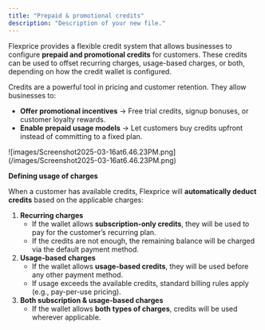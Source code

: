 ```yaml
---
title: "Prepaid & promotional credits"
description: "Description of your new file."
---
```


Flexprice provides a flexible credit system that allows businesses to configure **prepaid and promotional credits** for customers. These credits can be used to offset recurring charges, usage-based charges, or both, depending on how the credit wallet is configured.

Credits are a powerful tool in pricing and customer retention. They allow businesses to:

- **Offer promotional incentives** → Free trial credits, signup bonuses, or customer loyalty rewards.
- **Enable prepaid usage models** → Let customers buy credits upfront instead of committing to a fixed plan.

<Frame>
  ![images/Screenshot2025-03-16at6.46.23PM.png](/images/Screenshot2025-03-16at6.46.23PM.png)
</Frame>

**Defining usage of charges**

When a customer has available credits, Flexprice will **automatically deduct credits** based on the applicable charges:

1. **Recurring charges**
   - If the wallet allows **subscription-only credits**, they will be used to pay for the customer’s recurring plan.
   - If the credits are not enough, the remaining balance will be charged via the default payment method.
2. **Usage-based charges**
   - If the wallet allows **usage-based credits**, they will be used before any other payment method.
   - If usage exceeds the available credits, standard billing rules apply (e.g., pay-per-use pricing).
3. **Both subscription & usage-based charges**
   - If the wallet allows **both types of charges**, credits will be used wherever applicable.